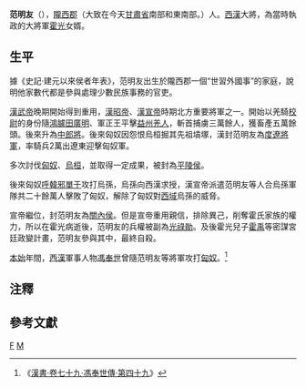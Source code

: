 '''范明友'''（{{bd|？||前66年|catIdx=F}}），[[隴西郡|隴西郡]]（大致在今天[[甘肅省|甘肅省]]南部和東南部。）人。[[西漢|西漢]]大將，為當時執政的大將軍[[霍光|霍光]]女婿。

== 生平 ==

據《史記·建元以來侯者年表》，范明友出生於隴西郡一個“世習外國事”的家庭，說明他家數代都是參與處理少數民族事務的官吏{{notetag|出自《史記·建元以來侯者年表》：「范明友，家在隴西。以家世習外國事，使護西羌。事昭帝，拜為度遼將軍，擊烏桓功侯，二千戶。取霍光女為妻。地節四年，與諸霍子禹等謀反，族滅，國除。」<ref>《[[:s:_史記/卷020|史記·建元以來侯者年表]]》</ref>}}。

[[漢武帝|漢武帝]]晚期開始得到重用，[[漢昭帝|漢昭帝]]、[[漢宣帝|漢宣帝]]時期北方重要將軍之一。開始以羌騎[[校尉|校尉]]的身份隨[[大鴻臚|鴻臚]][[田廣明|田廣明]]、軍正王平擊[[益州|益州]][[羌人|羌人]]，斬首捕虜三萬餘人，獲畜產五萬餘頭。後來升為[[中郎將|中郎將]]。後來匈奴因怨恨烏桓掘其先祖墳塚，漢封范明友為[[度遼將軍|度遼將軍]]，率騎兵2萬出遼東迎擊匈奴軍{{notetag|出自《資治通鑑·卷二十三·漢紀十五》：「[[元鳳|元鳳]]三年冬，遼東烏桓反。初，冒頓破東胡，東胡餘眾散保烏桓及鮮卑山為二族，世役屬匈奴。武帝出破匈奴左地，因徙烏桓於上谷、漁陽、右北平、遼東塞外，為漢偵察匈奴動靜。置護烏桓校尉監領之，使不得與匈奴交通。至是，部眾漸強，遂反。先是，匈奴三千餘騎入五原，殺略數千人；後數萬騎南旁塞獵，行攻塞外亭障，略取吏民去。是時漢邊郡烽火候望精明，匈奴為邊寇者少利，希復犯塞。漢復得匈奴降者，言烏桓嘗發先單于塚，匈奴怨之，方發二萬騎擊烏桓。霍光欲發兵邀擊之，以問護軍都尉趙充國，充國以為：「烏桓間數犯塞，今匈奴擊之，於漢便。又匈奴希寇盜，北邊幸無事，蠻夷自相攻擊而發兵要之，招寇生事，非計也。」光更問中郎將范明友，明友言可擊，於是拜明友為度遼將軍，將二萬騎出遼東。匈奴聞漢兵至，引去。初，光誡明友：「兵不空出；即後匈奴，遂擊烏桓。」烏桓時新中匈奴兵，明友既後匈奴，因乘烏桓敝，擊之，斬首六千餘級，獲三王首。匈奴由是恐，不能復出兵。」<ref name="#1">《[[:s:_資治通鑑/卷023|資治通鑑·卷二十三·漢紀十五]]》</ref>}}。

多次討伐[[匈奴|匈奴]]、[[烏桓|烏桓]]{{notetag|出自《史記·建元以來侯者年表》：「六年夏。赦天下。右將軍光祿勳張安世。以宿衛忠謹。封富平侯。烏丸復犯塞。度遼將軍范明友擊之。冬十有一月乙丑。御史大夫楊敞為丞相。敞。華陰人也。以謹厚為霍光所親。少府蔡義為御史大夫。」<ref>《[[:s:_前漢紀/孝昭皇帝紀卷第十六|漢紀·孝昭皇帝紀卷第十六]]》</ref>}}，並取得一定成果，被封為[[西漢列侯列表_(功臣侯)|平陵侯]]{{notetag|出自《漢書·卷七·昭帝紀第七》：「烏桓復犯塞，遣度遼將軍范明友擊之。」「冬，遼東烏桓反，以中朗將范明友為度遼將軍，將北邊七郡，郡二千騎擊之。」<ref>《[[:s:_漢書/卷007|漢書·卷七·昭帝紀第七]]》</ref>}}{{notetag|出自《資治通鑑·卷二十三·漢紀十五》：「元鳳四年秋，七月，乙巳，封范明友為平陵侯，傅介子為義陽侯。...元鳳六年烏桓復犯塞，遣度遼將軍范明友擊之。」<ref name="#1"/>}}{{notetag|出自《漢書·卷二十六·天文志·第六》：「元鳳四年九月，客星在紫宮中斗樞極間。占曰：「為兵。」其五年六月，發三輔郡國少年諧北軍。五年四月，燭星見奎、婁間。占曰：「有土功，胡人死，邊城和」。其六年正月，築遼東、玄菟城。二月，度遼將軍范明友擊烏桓還。」<ref name="#2">《[[:s:_漢書/卷026|漢書·卷二十六·天文志·第六]]》</ref>}}{{notetag|出自《漢書·卷五十九·張湯傳·第二十九》：「初，安世長子千秋與霍光子禹俱為中郎將，將兵隨度遼將軍范明友擊烏桓。」<ref>《[[:s:_漢書/卷059|漢書·卷五十九·張湯傳·第二十九]]》</ref>}}。

後來匈奴[[呼韓邪單于|呼韓邪單于]]攻打烏孫，烏孫向西漢求授，漢宣帝派遣范明友等人合烏孫軍隊共二十餘萬人擊敗了匈奴，解除了匈奴對[[西域|西域]]烏孫的威脅{{notetag|出自《漢書·卷八·宣帝紀第八》：「匈奴數侵邊，又西伐烏孫。烏孫昆彌及公主因國使者上書，言昆彌願發國精兵擊匈奴，唯天子哀憐，出兵以救公主。秋，大發興調關東輕車銳卒，選郡國吏三百石伉健習騎射者，皆從軍。御史大夫田廣明為祁連將軍，後將軍趙充國為蒲類將軍，雲中太守田順為虎牙將軍，及度遼將軍范明友、前將軍韓增，凡五將軍，兵十五萬騎，校尉常惠持節護烏孫兵，咸擊匈奴。」<ref name="#3">《[[:s:_漢書/卷008|漢書·卷八·宣帝紀第八]]》</ref>}}{{notetag|出自《漢書·卷九十四上·匈奴傳第六十四上》：「匈奴由是恐，不能出兵。即使使之烏孫，求欲得漢公主。擊烏孫，取車延、惡師地。烏孫公主上書，下公卿議救，未決。昭帝崩，宣帝即位，烏孫昆彌復上書言：「連為匈奴所侵削，昆彌願發國半精兵人馬五萬匹，盡力擊匈奴，唯天子出兵，哀救公主！」本始二年，漢大發關東輕銳士，選郡國吏三百石伉健習騎射者，皆從軍。遣御史大夫田廣明為祁連將軍，四萬餘騎，出西河；度遼將軍范明友三萬餘騎，出張掖；前將軍韓增三萬餘騎，出雲中；後將軍趙充國為蒲類將軍，三萬餘騎，出酒泉；雲中太守田順為虎牙將軍，三萬餘騎，出五原：凡五將軍，兵十餘萬騎，出塞各二千餘里。及校尉常惠使護髮兵烏孫西域，昆彌自將翕侯以下五萬餘騎從西方入，與五將軍兵凡二十餘萬眾。匈奴聞漢兵大出，老弱奔走，驅畜產遠遁逃，是以五將少所得。」<ref>《[[:s:_漢書/卷094上|漢書·卷九十四上·匈奴傳第六十四上]]》</ref>}}{{notetag|出自《漢紀·孝宣皇帝紀一卷第十七》：「三年春正月癸亥，皇后許氏崩。初，霍光夫人顯有小女欲貴。皇后當產，疾。顯陰使醫淳于衍行毒藥。後有人上書告諸醫治疾無狀者，皆收繫。顯恐急，具狀諮光，因曰︰「既已失計爲之，無令吏急衍！」光驚愕，默然。後奏上，置衍勿論，事不發覺。夏大旱。五月，御史大夫田廣明爲祁連將軍，與蒲類將軍趙充國、虎牙將軍田順、度遼將軍范明友、前將軍韓增凡兵十五萬，與校尉常惠持節護烏孫兵，並擊匈奴。初，匈奴數侵邊，又西伐烏孫。武帝欲與烏孫共擊匈奴，故以江都王建女細君爲公主，妻烏孫昆彌，昆彌以馬千匹爲聘禮。漢爲公主備屬官、內官、侍御數百人。公主自爲宮室居，歲時與昆彌飲食，言語不通，公主悲愁。上聞而憐之，間歲遣使者遺之甚厚。細君卒，復以楚王戊之孫女解愁爲公主以繼之。於是匈奴復侵烏孫昆彌，昆彌與公主上書，請共擊匈奴。烏孫自將五萬騎，常惠與烏孫獲匈奴父行與嫂、名王、都尉已下四萬餘級，牛馬駱駝七十餘萬頭。烏孫皆自取其虜獲。時匈奴聞漢大出兵，皆將老弱驅畜產遠遁逃，故漢軍所得少。而祁連將軍、虎牙將軍有罪，皆自殺。常惠封長羅侯。匈奴由是人民畜產死亡者衆，而國虛耗矣。其冬，單于自將擊烏孫，會天大雨雪，一日深一丈餘，匈奴人民畜產凍死，還者十無一二。於是丁零乘弱攻其北，烏丸入其東，烏孫入其西。又重以飢餓，死者十三，匈奴大困。諸國羈屬者皆瓦解，攻盜不能治，匈奴遂弱矣。六月乙丑，丞相蔡義薨。甲辰，長信少府韋賢爲丞相，大司農魏相爲御史大夫。」<ref>《[[:s:_前漢紀/孝宣皇帝紀一卷第十七|漢紀·孝宣皇帝紀一卷第十七]]》</ref>}}。

宣帝繼位，封范明友為[[關內侯|關內侯]]。但是宣帝重用親信，排除異己，削奪霍氏家族的權力，所以在霍光病逝後，范明友的兵權被副為[[光祿勛|光祿勛]]。及後霍光兒子[[霍禹|霍禹]]等密謀宮廷政變計畫，范明友參與其中，最終自殺{{notetag|出自《漢紀·孝宣皇帝紀二卷第十八》：「秋七月，大司馬霍禹謀反，誅。初，霍氏顯殺許后，事頗漏泄而未察，上乃徙霍氏諸女婿在內及爲將校者皆爲郡守。更以禹爲大司馬，罷其屯兵。霍氏由是恐懼，而顯乃以許后事告禹等。禹等驚恐曰︰「縣官所以斥逐諸女婿，必以是故也。」霍雲所親張赦謂雲曰︰「可令太夫人言於太后，先殺丞相及平恩侯。移徙陛下，在太后耳。」男子張章告之，事下廷尉。執金吾捕張赦等，後有詔勿捕。山等愈恐，曰：「惡端已見之，久猶未發，發即族我矣，不如先之。」遂謀反，令太后爲博平君置酒，召丞相、平恩侯，因令其女婿光禄勳范明友等承太后制，引斬丞相、平恩侯，因廢帝而立禹。」<ref>《[[:s:_前漢紀/孝宣皇帝紀二卷第十八|漢紀·孝宣皇帝紀二卷第十八]]》</ref>}}{{notetag|出自《漢書·卷八·宣帝紀第八》：「秋七月，大司馬霍禹謀反。詔曰：「乃者，東織室令史張赦使魏郡豪李竟報冠陽侯霍雲謀為大逆，朕以大將軍故，抑而不揚，冀其自新。今大司馬博陸侯禹與母宣成侯夫人顯及從昆弟冠陽侯雲、樂平侯山、諸姊妹婿度遼將軍范明友、長信少府鄧廣漢、中郎將任勝、騎都尉趙平、長安男子馮殷等謀為大逆。」<ref name="#3"/>}}{{notetag|出自《漢書·卷五十一·賈鄒枚路傳第二十一》：「內史舉溫舒文學高第，遷右扶風丞。時，詔書令公卿選可使匈奴者。溫舒上書，願給廝養，暴骨方對，以盡臣節。事下度遼將軍范明友、太僕杜延年問狀，罷歸故官。久之，遷臨淮太守，治有異跡，卒於官。」<ref>《[[:s:_漢書/卷051|漢書·卷五十一·賈鄒枚路傳第二十一]]》</ref>}}{{notetag|出自《漢書·卷二十六·天文志·第六》：「四年，故大將軍霍光夫人顯、將軍霍禹、范明友、奉車霍山及諸昆弟賓婚為侍中、諸曹、九卿、郡守皆謀反，鹹伏其辜。」<ref name="#2"/>}}。

[[本始|本始]]年間，[[西漢|西漢]]軍事人物[[馮奉世|馮奉世]]曾隨范明友等將軍攻打[[匈奴|匈奴]]。<ref>《[[:s:_漢書/卷079|漢書·卷七十九·馮奉世傳·第四十九]]》</ref>

== 注釋 ==
{{reflistH}}
{{notefoot}}
{{reflistF}}

==參考文獻==
{{wikisource|史記/卷020}}
{{wikisource|漢書/卷007}}
{{wikisource|漢書/卷008}}
{{wikisource|漢書/卷026}}
{{wikisource|漢書/卷051}}
{{wikisource|漢書/卷059}}
{{wikisource|漢書/卷079}}
{{wikisource|漢書/卷094上}}
{{wikisource|前漢紀/孝昭皇帝紀卷第十六}}
{{wikisource|前漢紀/孝宣皇帝紀一卷第十七}}
{{wikisource|前漢紀/孝宣皇帝紀二卷第十八}}
{{wikisource|資治通鑑/卷023}}
{{reflist}}

{{DEFAULTSORT:Fan范}}
[[Category:西漢郎中令|F]]
[[Category:范姓|M]]